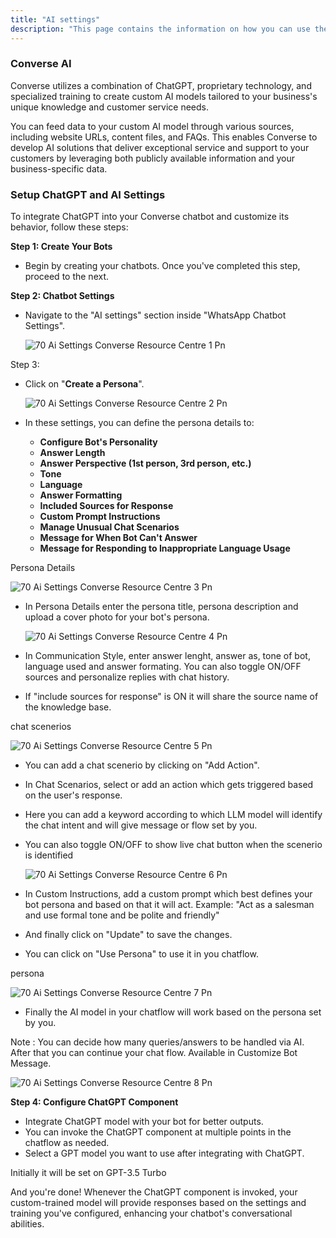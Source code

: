 ```yaml
---
title: "AI settings"
description: "This page contains the information on how you can use the  Converse AI to enhance your chatbot capabilities."
---
```


### Converse AI

Converse utilizes a combination of ChatGPT, proprietary technology, and specialized training to create custom AI models tailored to your business's unique knowledge and customer service needs.

You can feed data to your custom AI model through various sources, including website URLs, content files, and FAQs. This enables  Converse to develop AI solutions that deliver exceptional service and support to your customers by leveraging both publicly available information and your business-specific data.

### **Setup ChatGPT and AI Settings**

To integrate ChatGPT into your  Converse chatbot and customize its behavior, follow these steps:

**Step 1: Create Your Bots**

- Begin by creating your chatbots. Once you've completed this step, proceed to the next.

**Step 2: Chatbot Settings**

- Navigate to the "AI settings" section inside "WhatsApp Chatbot Settings".

  ![70 Ai Settings  Converse Resource Centre 1 Pn](/images/how-botpenguin-works/telegram-ai-setting/70.ai_settings_\_Converse_resource_centre-1.png)

Step 3:

- Click on "**Create a Persona**".

  ![70 Ai Settings  Converse Resource Centre 2 Pn](/images/how-botpenguin-works/telegram-ai-setting/70.ai_settings_\_Converse_resource_centre-2.png)
- In these settings, you can define the persona details to:
  - **Configure Bot's Personality**
  - **Answer Length**
  - **Answer Perspective (1st person, 3rd person, etc.)**
  - **Tone**
  - **Language**
  - **Answer Formatting**
  - **Included Sources for Response**
  - **Custom Prompt Instructions**
  - **Manage Unusual Chat Scenarios**
  - **Message for When Bot Can't Answer**
  - **Message for Responding to Inappropriate Language Usage**

Persona Details

![70 Ai Settings  Converse Resource Centre 3 Pn](/images/how-botpenguin-works/telegram-ai-setting/70.ai_settings_\_Converse_resource_centre-3.png)

- In Persona Details enter the persona title, persona description and upload a cover photo for your bot's persona.

  ![70 Ai Settings  Converse Resource Centre 4 Pn](/images/how-botpenguin-works/telegram-ai-setting/70.ai_settings_\_Converse_resource_centre-4.png)
- In Communication Style, enter answer lenght, answer as, tone of bot, language used and answer formating. You can also toggle ON/OFF sources and personalize replies with chat history.
- If "include sources for response" is ON it will share the source name of the knowledge base.

chat scenerios

![70 Ai Settings  Converse Resource Centre 5 Pn](/images/how-botpenguin-works/telegram-ai-setting/70.ai_settings_\_Converse_resource_centre-5.png)

- You can add a chat scenerio by clicking on "Add Action".
- In Chat Scenarios, select or add an action which gets triggered based on the user's response.
- Here you can add a keyword according to which LLM model will identify the chat intent and will give message or flow set by you.
- You can also toggle ON/OFF to show live chat button when the scenerio is identified

  ![70 Ai Settings  Converse Resource Centre 6 Pn](/images/how-botpenguin-works/telegram-ai-setting/70.ai_settings_\_Converse_resource_centre-6.png)
- In Custom Instructions, add a custom prompt which best defines your bot persona and based on that it will act. Example: "Act as a salesman and use formal tone and be polite and friendly"
- And finally click on "Update" to save the changes.
- You can click on "Use Persona" to use it in you chatflow.

persona

![70 Ai Settings  Converse Resource Centre 7 Pn](/images/how-botpenguin-works/telegram-ai-setting/70.ai_settings_\_Converse_resource_centre-7.png)

- Finally the AI model in your chatflow will work based on the persona set by you.

Note : You can decide how many queries/answers to be handled via AI. After that you can continue your chat flow. Available in Customize Bot Message.

![70 Ai Settings  Converse Resource Centre 8 Pn](/images/how-botpenguin-works/telegram-ai-setting/70.ai_settings_\_Converse_resource_centre-8.png)

**Step 4: Configure ChatGPT Component**

- Integrate ChatGPT model with your bot for better outputs.
- You can invoke the ChatGPT component at multiple points in the chatflow as needed.
- Select a GPT model you want to use after integrating with ChatGPT.

<Info>
  Initially it will be set on GPT-3.5 Turbo
</Info>

And you're done\! Whenever the ChatGPT component is invoked, your custom-trained model will provide responses based on the settings and training you've configured, enhancing your chatbot's conversational abilities.